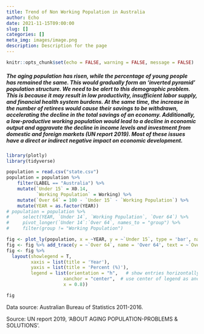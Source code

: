 ```yaml
---
title: Trend of Non Working Population in Australia
author: Echo
date: 2021-11-15T09:00:00
slug: []
categories: []
meta_img: images/image.png
description: Description for the page
---
```


```r
knitr::opts_chunk$set(echo = FALSE, warning = FALSE, message = FALSE)
```

##### The aging population has risen, while the percentage of young people has remained the same. This would gradually form an 'inverted pyramid' population structure. We need to be alert to this demographic problem. This is because it may result in low productivity, insufficient labor supply, and financial health system burdens. At the same time, the increase in the number of retirees would cause their savings to be withdrawn, accelerating the decline in the total savings of an economy. Additionally, a low-productive working population would lead to a decline in economic output and aggravate the decline in income levels and investment from domestic and foreign markets (UN report 2019). Most of these issues have a direct or indirect negative impact on economic development.

```r
library(plotly) 
library(tidyverse)

population = read.csv("state.csv")
population = population %>% 
    filter(LABEL == "Australia") %>% 
    mutate(`Under 15` = X0.14,
           `Working Population` = Working) %>% 
    mutate(`Over 64` = 100 - `Under 15` - `Working Population`) %>% 
    mutate(YEAR = as.factor(YEAR))
# population = population %>% 
#     select(YEAR, `Under 14`, `Working Population`, `Over 64`) %>% 
#     pivot_longer(`Under 14`:`Over 64`, names_to = "group") %>% 
#     filter(group != "Working Population")
```


```r
fig <- plot_ly(population, x = ~YEAR, y = ~`Under 15`, type = 'bar', name = 'Under 15', text = ~`Under 15`, textposition = 'auto')
fig <- fig %>% add_trace(y = ~`Over 64`, name = 'Over 64', text = ~`Over 64`, textposition = 'auto') 
fig <- fig %>%
  layout(showlegend = T,
         xaxis = list(title = 'Year'), 
         yaxis = list(title = 'Percent (%)'),
         legend = list(orientation = "h",   # show entries horizontally
                     xanchor = "center",  # use center of legend as anchor
                     x = 0.8))

fig
```

<div class="alert alert-light" role="alert" style="width:100%">
Data source: Australian Bureau of Statistics 2011-2016.

Source: UN report 2019, ‘ABOUT AGING POPULATION-PROBLEMS & SOLUTIONS’.
</div>
